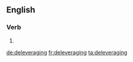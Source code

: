 ==English==

===Verb===
{{head|en}}

# {{present participle of|deleverage|lang=en}}

[[de:deleveraging]]
[[fr:deleveraging]]
[[ta:deleveraging]]